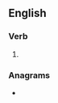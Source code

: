 ==English==

===Verb===
{{head|en|verb form}}

# {{en-third-person singular of|berime}}

===Anagrams===
* {{anagrams|en|a=beeimrs|Birmese|bemires|biremes}}